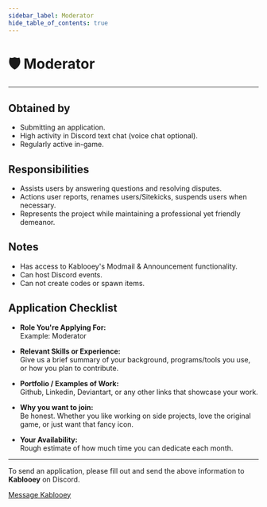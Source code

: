 ```yaml
---
sidebar_label: Moderator
hide_table_of_contents: true
---
```

# 🛡️ Moderator
---
## Obtained by

  - Submitting an application.
  - High activity in Discord text chat (voice chat optional).
  - Regularly active in-game.
  
## Responsibilities

  - Assists users by answering questions and resolving disputes.
  - Actions user reports, renames users/Sitekicks, suspends users when necessary.
  - Represents the project while maintaining a professional yet friendly demeanor.
  
## Notes
  
  - Has access to Kablooey's Modmail & Announcement functionality.
  - Can host Discord events.
  - Can not create codes or spawn items.

## Application Checklist

- **Role You're Applying For:**  
Example: Moderator

- **Relevant Skills or Experience:**  
Give us a brief summary of your background, programs/tools you use, or how you plan to contribute.

- **Portfolio / Examples of Work:**  
Github, Linkedin, Deviantart, or any other links that showcase your work.

- **Why you want to join:**  
Be honest.  Whether you like working on side projects, love the original game, or just want that fancy icon.

- **Your Availability:**  
Rough estimate of how much time you can dedicate each month.

---

To send an application, please fill out and send the above information to **Kablooey** on Discord.

<a className="button" href="https://discordapp.com/channels/@me/653394550580183050">Message Kablooey</a>